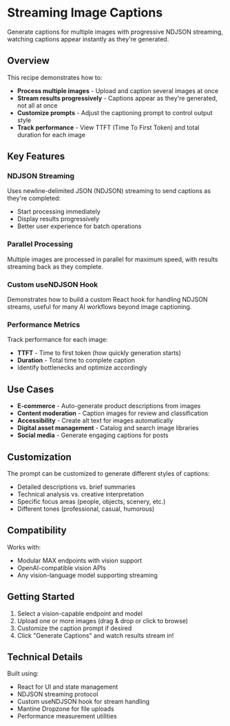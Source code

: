 # Streaming Image Captions

Generate captions for multiple images with progressive NDJSON streaming, watching captions appear instantly as they're generated.

## Overview

This recipe demonstrates how to:

- **Process multiple images** - Upload and caption several images at once
- **Stream results progressively** - Captions appear as they're generated, not all at once
- **Customize prompts** - Adjust the captioning prompt to control output style
- **Track performance** - View TTFT (Time To First Token) and total duration for each image

## Key Features

### NDJSON Streaming

Uses newline-delimited JSON (NDJSON) streaming to send captions as they're completed:
- Start processing immediately
- Display results progressively
- Better user experience for batch operations

### Parallel Processing

Multiple images are processed in parallel for maximum speed, with results streaming back as they complete.

### Custom useNDJSON Hook

Demonstrates how to build a custom React hook for handling NDJSON streams, useful for many AI workflows beyond image captioning.

### Performance Metrics

Track performance for each image:
- **TTFT** - Time to first token (how quickly generation starts)
- **Duration** - Total time to complete caption
- Identify bottlenecks and optimize accordingly

## Use Cases

- **E-commerce** - Auto-generate product descriptions from images
- **Content moderation** - Caption images for review and classification
- **Accessibility** - Create alt text for images automatically
- **Digital asset management** - Catalog and search image libraries
- **Social media** - Generate engaging captions for posts

## Customization

The prompt can be customized to generate different styles of captions:
- Detailed descriptions vs. brief summaries
- Technical analysis vs. creative interpretation
- Specific focus areas (people, objects, scenery, etc.)
- Different tones (professional, casual, humorous)

## Compatibility

Works with:
- Modular MAX endpoints with vision support
- OpenAI-compatible vision APIs
- Any vision-language model supporting streaming

## Getting Started

1. Select a vision-capable endpoint and model
2. Upload one or more images (drag & drop or click to browse)
3. Customize the caption prompt if desired
4. Click "Generate Captions" and watch results stream in!

## Technical Details

Built using:
- React for UI and state management
- NDJSON streaming protocol
- Custom useNDJSON hook for stream handling
- Mantine Dropzone for file uploads
- Performance measurement utilities
